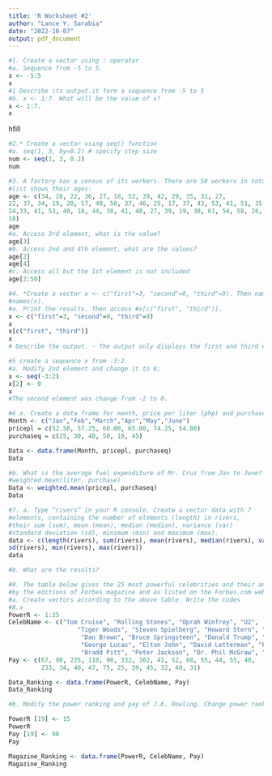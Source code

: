 ```yaml
---
title: 'R Worksheet #2'
author: "Lance Y. Sarabia"
date: "2022-10-07"
output: pdf_document
---
```

\hfill\break
```r
#1. Create a vector using : operator
#a. Sequence from -5 to 5.
x <- -5:5
x
#1 Describe its output.it form a sequence from -5 to 5 
#b. x <- 1:7. What will be the value of x?
x <- 1:7.
x
```
hfill\break
```r
#2.* Create a vector using seq() function
#a. seq(1, 3, by=0.2) # specify step size
num <- seq(1, 3, 0.2)
num
```
\hfill\break
```r
#3. A factory has a census of its workers. There are 50 workers in total. The following
#list shows their ages:
age <- c(34, 28, 22, 36, 27, 18, 52, 39, 42, 29, 35, 31, 27,
22, 37, 34, 19, 20, 57, 49, 50, 37, 46, 25, 17, 37, 43, 53, 41, 51, 35,
24,33, 41, 53, 40, 18, 44, 38, 41, 48, 27, 39, 19, 30, 61, 54, 58, 26,
18)
age 
#a. Access 3rd element, what is the value?
age[3]
#b. Access 2nd and 4th element, what are the values?
age[2]
age[4]
#c. Access all but the 1st element is not included
age[2:50]
```
\hfill\break
```r
#4. *Create a vector x <- c("first"=3, "second"=0, "third"=9). Then named the vector,
#names(x).
#a. Print the results. Then access #x[c("first", "third")].
x <- c("first"=3, "second"=0, "third"=9)
x
x[c("first", "third")]
x 
# Describe the output. - The output only displays the first and third element
```
\hfill\break
```r
#5 create a sequence x from -3:2.
#a. Modify 2nd element and change it to 0;
x <- seq(-3:2)
x[2] <- 0
x 
#The second element was change from -2 to 0.
```
\hfill\break
```r
#6 a. Create a data frame for month, price per liter (php) and purchase-quantity (liter).
Month <- c("Jan","Feb","March","Apr","May","June")
pricepl = c(52.50, 57.25, 60.00, 65.00, 74.25, 54.00)
purchaseq = c(25, 30, 40, 50, 10, 45)

Data <- data.frame(Month, pricepl, purchaseq)
Data

#b. What is the average fuel expenditure of Mr. Cruz from Jan to June? Note: Use
#weighted.mean(liter, purchase)
Data <- weighted.mean(pricepl, purchaseq)
Data
```
\hfill\break
```r
#7. a. Type “rivers” in your R console. Create a vector data with 7
#elements, containing the number of elements (length) in rivers,
#their sum (sum), mean (mean), median (median), variance (var)
#standard deviation (sd), minimum (min) and maximum (max).
data <- c(length(rivers), sum(rivers), mean(rivers), median(rivers), var(rivers),
sd(rivers), min(rivers), max(rivers))
data

#b. What are the results?
```
\hfill\break
```r
#8. The table below gives the 25 most powerful celebrities and their annual pay as ranked
#by the editions of Forbes magazine and as listed on the Forbes.com website.
#a. Create vectors according to the above table. Write the codes
#8.a
PowerR <- 1:25
CelebName <- c("Tom Cruise", "Rolling Stones", "Oprah Winfrey", "U2", 
                   "Tiger Woods", "Steven Spielberg", "Howard Stern", "50 Cent", "Cast of the sopranos",
                    "Dan Brown", "Bruce Springsteen", "Donald Trump", "Muhammad Ali", "Paul McCartney",
                    "George Lucas", "Elton John", "David Letterman", "Phil Mickelson", "J.K Rowling",
                    "Bradd Pitt", "Peter Jackson", "Dr. Phil McGraw", "Jay Lenon", "Celine Dion", "Kobe Bryant")
Pay <- c(67, 90, 225, 110, 90, 332, 302, 41, 52, 88, 55, 44, 55, 40,
         233, 34, 40, 47, 75, 25, 39, 45, 32, 40, 31)

Data_Ranking <- data.frame(PowerR, CelebName, Pay)
Data_Ranking

#b. Modify the power ranking and pay of J.K. Rowling. Change power ranking to 15 and pay to 90.

PowerR [19] <- 15
PowerR
Pay [19] <- 90
Pay

Magazine_Ranking <- data.frame(PowerR, CelebName, Pay)
Magazine_Ranking
```


